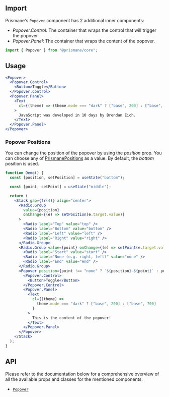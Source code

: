 ## Import

Prismane's `Popover` component has 2 additional inner components:

- _Popover.Control_: The container that wraps the control that will trigger the popover.
- _Popover.Panel_: The container that wraps the content of the popover.

```js
import { Popover } from "@prismane/core";
```

## Usage

```jsx preview
<Popover>
  <Popover.Control>
    <Button>Toggle</Button>
  </Popover.Control>
  <Popover.Panel>
    <Text
      cl={(theme) => (theme.mode === "dark" ? ["base", 200] : ["base", 700])}
    >
      JavaScript was developed in 10 days by Brendan Eich.
    </Text>
  </Popover.Panel>
</Popover>
```

### Popover Positions

You can change the position of the popover by using the _position_ prop. You can choose any of [PrismanePositions](/docs/getting-started/globals#prismanepositions) as a value. By default, the _bottom_ position is used.

```jsx preview
function Demo() {
  const [position, setPosition] = useState("bottom");

  const [point, setPoint] = useState("middle");

  return (
    <Stack gap={fr(4)} align="center">
      <Radio.Group
        value={position}
        onChange={(e) => setPosition(e.target.value)}
      >
        <Radio label="Top" value="top" />
        <Radio label="Bottom" value="bottom" />
        <Radio label="Left" value="left" />
        <Radio label="Right" value="right" />
      </Radio.Group>
      <Radio.Group value={point} onChange={(e) => setPoint(e.target.value)}>
        <Radio label="Start" value="start" />
        <Radio label="None (e.g. right, left)" value="none" />
        <Radio label="End" value="end" />
      </Radio.Group>
      <Popover position={point !== "none" ? `${position}-${point}` : position}>
        <Popover.Control>
          <Button>Toggle</Button>
        </Popover.Control>
        <Popover.Panel>
          <Text
            cl={(theme) =>
              theme.mode === "dark" ? ["base", 200] : ["base", 700]
            }
          >
            This is the content of the popover!
          </Text>
        </Popover.Panel>
      </Popover>
    </Stack>
  );
}
```

## API

Please refer to the documentation below for a comprehensive overview of all the available props and classes for the mentioned components.

- [`Popover`](/docs/components-api/overlay/popover-api)
